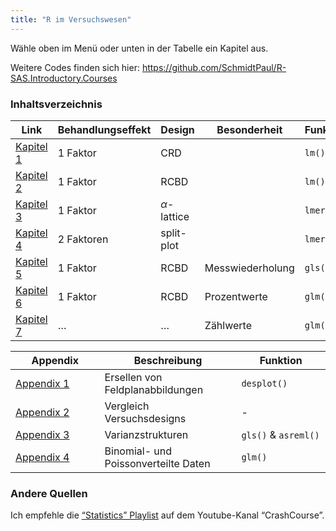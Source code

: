 ```yaml
---
title: "R im Versuchswesen"
---
```


Wähle oben im Menü oder unten in der Tabelle ein Kapitel aus. 

Weitere Codes finden sich hier: [https://github.com/SchmidtPaul/R-SAS.Introductory.Courses](https://github.com/SchmidtPaul/R-SAS.Introductory.Courses)

### Inhaltsverzeichnis

Link | Behandlungseffekt | Design | Besonderheit | Funktion
-----|-------------------|--------|--------------|----------
[Kapitel 1](1wayANOVA_crd.html) | 1 Faktor | CRD | | `lm()`
[Kapitel 2](1wayANOVA_rcbd.html) | 1 Faktor | RCBD | | `lm()`
[Kapitel 3](1wayANOVA_alpha.html) | 1 Faktor | $\alpha$-lattice | | `lmer()`
[Kapitel 4](2wayANOVA_splitplot.html) | 2 Faktoren | split-plot | | `lmer()`
[Kapitel 5](rcbdrepmes.html) | 1 Faktor | RCBD | Messwiederholung | `gls()`
[Kapitel 6](GLMbinomial.html) | 1 Faktor | RCBD | Prozentwerte | `glm()`
[Kapitel 7](index.html) | ... | ... | Zählwerte | `glm()`


Appendix | Beschreibung | Funktion
---------|--------------|---------
[Appendix 1](desplot.html) | Ersellen von Feldplanabbildungen | `desplot()`
[Appendix 2](DesignList.html) | Vergleich Versuchsdesigns | -
[Appendix 3](VarCovStr1.html) | Varianzstrukturen | `gls()` & `asreml()`
[Appendix 4](NichtNormalverteil.html) | Binomial- und Poissonverteilte Daten | `glm()`

### Andere Quellen
Ich empfehle die ["Statistics" Playlist](https://www.youtube.com/playlist?list=PL8dPuuaLjXtNM_Y-bUAhblSAdWRnmBUcr) auf dem Youtube-Kanal "CrashCourse".